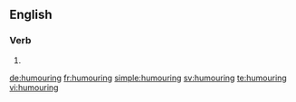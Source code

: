 ==English==

===Verb===
{{head|en}}

# {{present participle of|humour|lang=en}}

[[de:humouring]]
[[fr:humouring]]
[[simple:humouring]]
[[sv:humouring]]
[[te:humouring]]
[[vi:humouring]]
